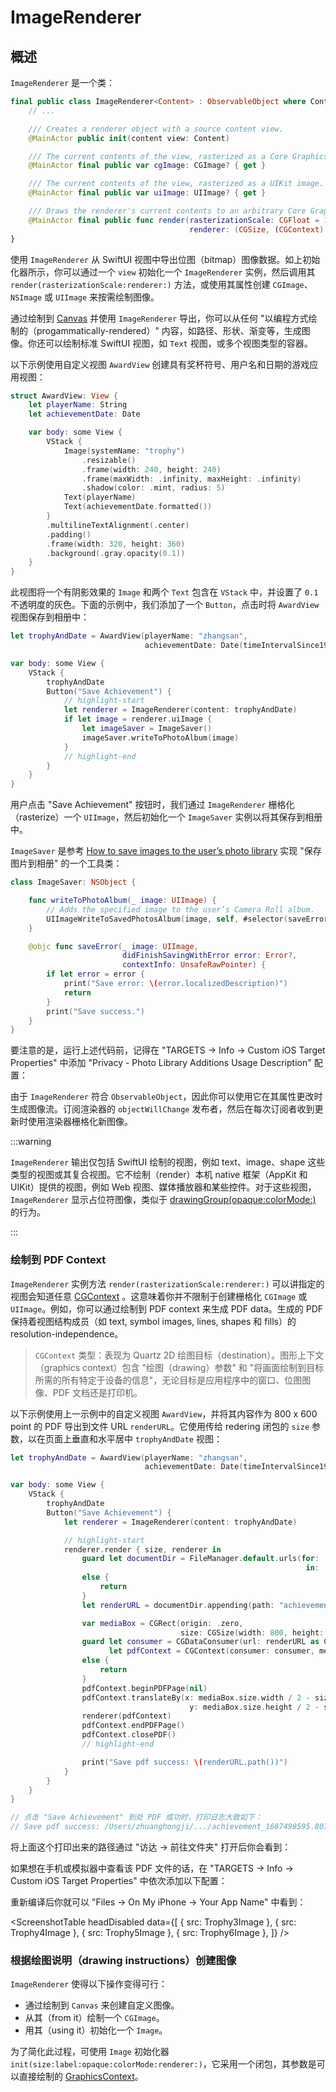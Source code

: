 
# ImageRenderer

<OriginalSource
  title="ImageRenderer"
  url="https://developer.apple.com/documentation/swiftui/imagerenderer"
  summary="从 SwiftUI 视图创建图像的对象"
/>

## 概述

`ImageRenderer` 是一个类：

```swift
final public class ImageRenderer<Content> : ObservableObject where Content : View {
    // ...

    /// Creates a renderer object with a source content view.
    @MainActor public init(content view: Content)

    /// The current contents of the view, rasterized as a Core Graphics image.
    @MainActor final public var cgImage: CGImage? { get }

    /// The current contents of the view, rasterized as a UIKit image.
    @MainActor final public var uiImage: UIImage? { get }

    /// Draws the renderer's current contents to an arbitrary Core Graphics context.
    @MainActor final public func render(rasterizationScale: CGFloat = 1,
                                        renderer: (CGSize, (CGContext) -> Void) -> Void)
}
```

使用 `ImageRenderer` 从 SwiftUI 视图中导出位图（bitmap）图像数据。如上初始化器所示，你可以通过一个 `view` 初始化一个 `ImageRenderer` 实例，然后调用其 `render(rasterizationScale:renderer:)` 方法，或使用其属性创建 `CGImage`、`NSImage` 或 `UIImage` 来按需绘制图像。

通过绘制到 [Canvas](https://developer.apple.com/documentation/swiftui/canvas) 并使用 `ImageRenderer` 导出，你可以从任何 "以编程方式绘制的（progammatically-rendered）" 内容，如路径、形状、渐变等，生成图像。你还可以绘制标准 SwiftUI 视图，如 `Text` 视图，或多个视图类型的容器。

以下示例使用自定义视图 `AwardView` 创建具有奖杯符号、用户名和日期的游戏应用视图：

```swift
struct AwardView: View {
    let playerName: String
    let achievementDate: Date

    var body: some View {
        VStack {
            Image(systemName: "trophy")
                .resizable()
                .frame(width: 240, height: 240)
                .frame(maxWidth: .infinity, maxHeight: .infinity)
                .shadow(color: .mint, radius: 5)
            Text(playerName)
            Text(achievementDate.formatted())
        }
        .multilineTextAlignment(.center)
        .padding()
        .frame(width: 320, height: 360)
        .background(.gray.opacity(0.1))
    }
}
```

此视图将一个有阴影效果的 `Image` 和两个 `Text` 包含在 `VStack` 中，并设置了 `0.1` 不透明度的灰色。下面的示例中，我们添加了一个 `Button`，点击时将 `AwardView` 视图保存到相册中：

<ScreenshotBlock src={Trophy0Image} srcRight={Trophy1Image}>

```swift
let trophyAndDate = AwardView(playerName: "zhangsan",
                              achievementDate: Date(timeIntervalSince1970: 1672531200))

var body: some View {
    VStack {
        trophyAndDate
        Button("Save Achievement") {
            // highlight-start
            let renderer = ImageRenderer(content: trophyAndDate)
            if let image = renderer.uiImage {
                let imageSaver = ImageSaver()
                imageSaver.writeToPhotoAlbum(image)
            }
            // highlight-end
        }
    }
}
```

</ScreenshotBlock>

用户点击 "Save Achievement" 按钮时，我们通过 `ImageRenderer` 栅格化（rasterize）一个 `UIImage`，然后初始化一个 `ImageSaver` 实例以将其保存到相册中。

`ImageSaver` 是参考 [How to save images to the user’s photo library](https://www.hackingwithswift.com/books/ios-swiftui/how-to-save-images-to-the-users-photo-library) 实现 "保存图片到相册" 的一个工具类：

```swift
class ImageSaver: NSObject {

    func writeToPhotoAlbum(_ image: UIImage) {
        // Adds the specified image to the user’s Camera Roll album.
        UIImageWriteToSavedPhotosAlbum(image, self, #selector(saveError), nil)
    }

    @objc func saveError(_ image: UIImage,
                         didFinishSavingWithError error: Error?,
                         contextInfo: UnsafeRawPointer) {
        if let error = error {
            print("Save error: \(error.localizedDescription)")
            return
        }
        print("Save success.")
    }
}
```

要注意的是，运行上述代码前，记得在 "TARGETS -> Info -> Custom iOS Target Properties" 中添加 "Privacy - Photo Library Additions Usage Description" 配置：

<Screenshot src={TargetsInfo1Image} size={720} />

由于 `ImageRenderer` 符合 `ObservableObject`，因此你可以使用它在其属性更改时生成图像流。订阅渲染器的 `objectWillChange` 发布者，然后在每次订阅者收到更新时使用渲染器栅格化新图像。

:::warning

`ImageRenderer` 输出仅包括 SwiftUI 绘制的视图，例如 text、image、shape 这些类型的视图或其复合视图。它不绘制（render）本机 native 框架（AppKit 和 UIKit）提供的视图，例如 Web 视图、媒体播放器和某些控件。对于这些视图， `ImageRenderer` 显示占位符图像，类似于 [drawingGroup(opaque:colorMode:)](<https://developer.apple.com/documentation/swiftui/view/drawinggroup(opaque:colormode:)>) 的行为。

:::

### 绘制到 PDF Context

`ImageRenderer` 实例方法 `render(rasterizationScale:renderer:)` 可以讲指定的视图会知道任意 [CGContext](https://developer.apple.com/documentation/coregraphics/cgcontext) 。这意味着你并不限制于创建栅格化 `CGImage` 或 `UIImage`。例如，你可以通过绘制到 PDF context 来生成 PDF data。生成的 PDF 保持着视图结构成员（如 text, symbol images, lines, shapes 和 fills）的 resolution-independence。

> `CGContext` 类型：表现为 Quartz 2D 绘图目标（destination）。图形上下文（graphics context）包含 "绘图（drawing）参数" 和 "将画面绘制到目标所需的所有特定于设备的信息"，无论目标是应用程序中的窗口、位图图像、PDF 文档还是打印机。

以下示例使用上一示例中的自定义视图 `AwardView`，并将其内容作为 800 x 600 point 的 PDF 导出到文件 URL `renderURL`。它使用传给 redering 闭包的 `size` 参数，以在页面上垂直和水平居中 `trophyAndDate` 视图：

```swift
let trophyAndDate = AwardView(playerName: "zhangsan",
                              achievementDate: Date(timeIntervalSince1970: 1672531200))

var body: some View {
    VStack {
        trophyAndDate
        Button("Save Achievement") {
            let renderer = ImageRenderer(content: trophyAndDate)

            // highlight-start
            renderer.render { size, renderer in
                guard let documentDir = FileManager.default.urls(for: .documentDirectory,
                                                                  in: .userDomainMask).first
                else {
                    return
                }
                let renderURL = documentDir.appending(path: "achievement_\(Date().timeIntervalSince1970).pdf")

                var mediaBox = CGRect(origin: .zero,
                                      size: CGSize(width: 800, height: 600))
                guard let consumer = CGDataConsumer(url: renderURL as CFURL),
                      let pdfContext = CGContext(consumer: consumer, mediaBox: &mediaBox, nil)
                else {
                    return
                }
                pdfContext.beginPDFPage(nil)
                pdfContext.translateBy(x: mediaBox.size.width / 2 - size.width / 2,
                                        y: mediaBox.size.height / 2 - size.height / 2)
                renderer(pdfContext)
                pdfContext.endPDFPage()
                pdfContext.closePDF()
                // highlight-end

                print("Save pdf success: \(renderURL.path())")
            }
        }
    }
}

// 点击 "Save Achievement" 到处 PDF 成功时，打印日志大致如下：
// Save pdf success: /Users/zhuanghongji/.../achievement_1687498595.807407.pdf
```

将上面这个打印出来的路径通过 "访达 -> 前往文件夹" 打开后你会看到：

<Screenshot src={Trophy2Image} size={480} />

如果想在手机或模拟器中查看该 PDF 文件的话，在 "TARGETS -> Info -> Custom iOS Target Properties" 中依次添加以下配置：

<Screenshot src={TargetsInfo2Image} size={720} />

重新编译后你就可以 "Files -> On My iPhone -> Your App Name" 中看到：

<ScreenshotTable
  headDisabled
  data={[
    { src: Trophy3Image },
    { src: Trophy4Image },
    { src: Trophy5Image },
    { src: Trophy6Image },
  ]}
/>

### 根据绘图说明（drawing instructions）创建图像

`ImageRenderer` 使得以下操作变得可行：

- 通过绘制到 `Canvas` 来创建自定义图像。
- 从其（from it）绘制一个 `CGImage`。
- 用其（using it）初始化一个 `Image`。

为了简化此过程，可使用 `Image` 初始化器 `init(size:label:opaque:colorMode:renderer:)`，它采用一个闭包，其参数是可以直接绘制的 [GraphicsContext](https://developer.apple.com/documentation/swiftui/graphicscontext)。
